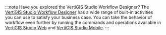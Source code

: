 :::note Have you explored the VertiGIS Studio Workflow Designer?
The [VertiGIS Studio Workflow Designer](https://apps.geocortex.com/workflow/designer/) has a wide range of built-in activities you can use to satisfy your business case. You can take the behavior of workflow even further by running the commands and operations available in [VertiGIS Studio Web](../../web/configuration-commands-operations.mdx) and [VertiGIS Studio Mobile](../../mobile/configuration-commands-operations.mdx).
:::

